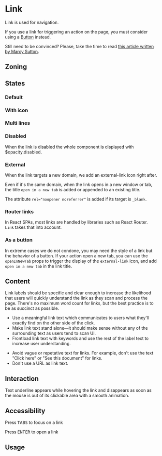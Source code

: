 
<Meta title="Clickable/Link" component={Link} />

# Link

<Status id="link" />

Link is used for navigation.

If you use a link for triggering an action on the page, you must consider using a [Button](/docs/clickable-button--docs) instead.

Still need to be convinced? Please, take the time to read [this article written by Marcy Sutton](https://marcysutton.com/links-vs-buttons-in-modern-web-applications).

## Zoning

<FigmaImage
	src="https://www.figma.com/file/qc8oUSyVJM67gSsbTShftt/%F0%9F%93%90-Zoning?node-id=12%3A142"
	alt="zoning image for links"
/>

## States

### Default

<Canvas>
	<Story of={Stories.Default} />
</Canvas>

### With icon

<Canvas>
	<Story of={Stories.WithIcon} />
</Canvas>

### Multi lines

<Canvas>
	<Story of={Stories.MultiLines} />
</Canvas>

### Disabled

When the link is disabled the whole component is displayed with $opacity.disabled.

<Canvas>
	<Story of={Stories.Disabled} />
</Canvas>

### External

When the link targets a new domain, we add an external-link icon right after.

<Canvas>
	<Story of={Stories.External} />
</Canvas>

Even if it's the same domain, when the link opens in a new window or tab, the title `open in a new tab` is added or appended to an existing title.

<Canvas>
	<Story of={Stories.TargetBlank} />
</Canvas>

The attribute `rel="noopener noreferrer"` is added if its target is `_blank`.

### Router links

In React SPAs, most links are handled by libraries such as React Router. `Link` takes that into account.

<Canvas>
	<Story of={Stories.RouterLinkStory} />
</Canvas>

### As a button

In extreme cases we do not condone, you may need the style of a link but the behavior of a button.
If your action open a new tab, you can use the `openInNewTab` props to trigger the display of the `external-link` icon, and add `open in a new tab` in the link title.

<Canvas>
	<Story of={StoriesButton.LinkAsButtonStory} />
</Canvas>

<ArgTypes of={StoriesButton.LinkAsButtonStory} />

## Content

Link labels should be specific and clear enough to increase the likelihood that users will quickly understand the link as they scan and process the page. There's no maximum word count for links, but the best practice is to be as succinct as possible.

<Use>
	<Use.Do>
		<ul>
			<li>
				Use a meaningful link text which communicates to users what they'll exactly find on the
				other side of the click.
			</li>
			<li>
				Make link text stand alone—it should make sense without any of the surrounding text as users
				tend to scan UI.
			</li>
			<li>
				Frontload link text with keywords and use the rest of the label text to increase user
				understanding.
			</li>
		</ul>
	</Use.Do>
	<Use.Dont>
		<ul>
			<li>
				Avoid vague or repetative text for links. For example, don't use the text "Click here" or
				"See this document" for links.
			</li>
			<li>Don't use a URL as link text.</li>
		</ul>
	</Use.Dont>
</Use>

## Interaction

Text underline appears while hovering the link and disappears as soon as the mouse is out of its clickable area with a smooth animation.

## Accessibility

Press <kbd>TABS</kbd> to focus on a link

Press <kbd>ENTER</kbd> to open a link

## Usage

<Canvas>
	<Story of={Stories.Usage} />
</Canvas>

<ArgTypes of={Stories.Usage} />
